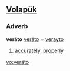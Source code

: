 ==[[Volapük]]==
===Adverb===
'''veräto'''
[[veräto]] = [[verayto]]  
# [[accurately]], [[properly]]

[[vo:veräto]]